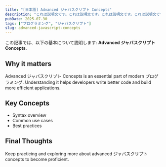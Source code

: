 ```yaml
---
title: "[日本語] Advanced ジャバスクリプト Concepts"
description: "これは説明文です。これは説明文です。これは説明文です。これは説明文です。これは説明文です。これは説明文です。これは説明文です。これは説明文です。これは説明文です。これは説明文です。これは説明文です。これは説明文です。これは説明文です。"
pubDate: 2025-07-30
tags: ["プログラミング", "ジャバスクリプト"]
slug: advanced-javascript-concepts
---
```


この記事では、以下の基本について説明します: **Advanced ジャバスクリプト Concepts**.

## Why it matters

Advanced ジャバスクリプト Concepts is an essential part of modern プログラミング. Understanding it helps developers write better code and build more efficient applications.

## Key Concepts

- Syntax overview
- Common use cases
- Best practices

## Final Thoughts

Keep practicing and exploring more about advanced ジャバスクリプト concepts to become proficient.
